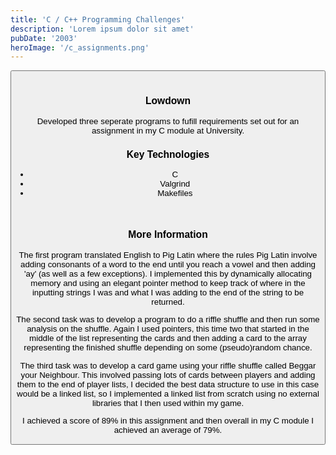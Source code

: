 ```yaml
---
title: 'C / C++ Programming Challenges'
description: 'Lorem ipsum dolor sit amet'
pubDate: '2003'
heroImage: '/c_assignments.png'
---
```


<Button link="https://github.com/HarryFindlay03/ECM2433_CA" text="Repository Link"/>

<br/>

### Lowdown
Developed three seperate programs to fufill requirements set out for an assignment in my C module at University.


### Key Technologies
- C
- Valgrind
- Makefiles

<br/>

### More Information
The first program translated English to Pig Latin where the rules Pig Latin involve adding consonants of a word to the end until you reach a vowel and then
adding 'ay' (as well as a few exceptions). I implemented this by dynamically allocating memory and using an elegant pointer method to keep track of where in the 
inputting strings I was and what I was adding to the end of the string to be returned.

The second task was to develop a program to do a riffle shuffle and then run some analysis on the shuffle. Again I used pointers, this time two that started in the middle of the list
representing the cards and then adding a card to the array representing the finished shuffle depending on some (pseudo)random chance.

The third task was to develop a card game using your riffle shuffle called Beggar your Neighbour. This involved passing lots of cards between players and adding them to the end of player
lists, I decided the best data structure to use in this case would be a linked list, so I implemented a linked list from scratch using no external libraries that I then used within my game.

I achieved a score of 89% in this assignment and then overall in my C module I achieved an average of 79%.